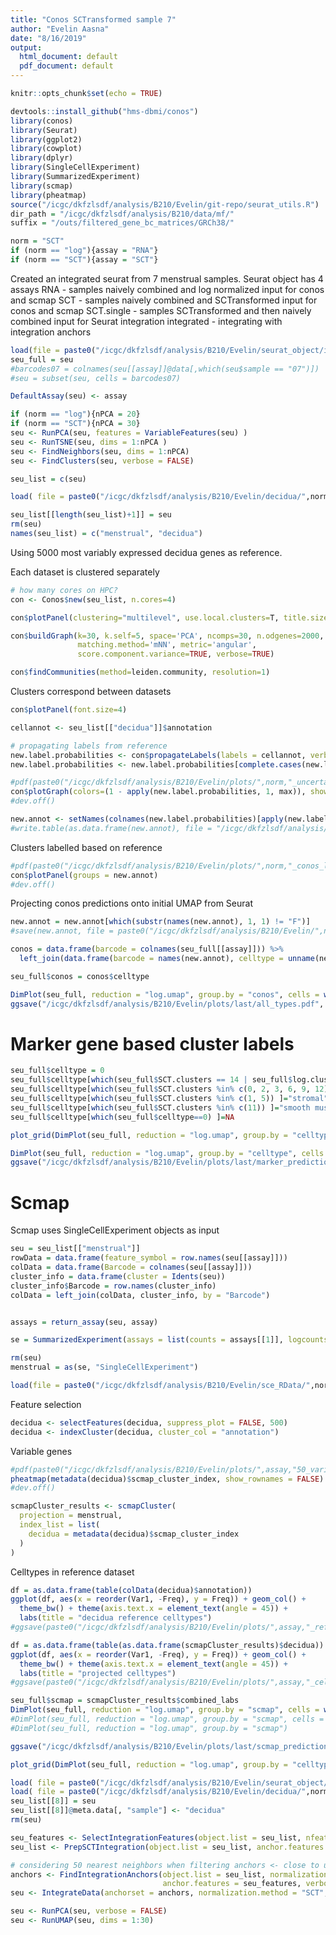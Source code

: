 ```yaml
---
title: "Conos SCTransformed sample 7"
author: "Evelin Aasna"
date: "8/16/2019"
output:
  html_document: default
  pdf_document: default
---
```


```r
knitr::opts_chunk$set(echo = TRUE)
```


```r
devtools::install_github("hms-dbmi/conos")
library(conos)
library(Seurat)
library(ggplot2)
library(cowplot)
library(dplyr)
library(SingleCellExperiment)
library(SummarizedExperiment)
library(scmap)
library(pheatmap)
source("/icgc/dkfzlsdf/analysis/B210/Evelin/git-repo/seurat_utils.R")
dir_path = "/icgc/dkfzlsdf/analysis/B210/data/mf/"
suffix = "/outs/filtered_gene_bc_matrices/GRCh38/"
```

```r
norm = "SCT"
if (norm == "log"){assay = "RNA"}
if (norm == "SCT"){assay = "SCT"}
```

Created an integrated seurat from 7 menstrual samples. 
Seurat object has 4 assays 
RNA - samples naively combined and log normalized
  input for conos and scmap
SCT - samples naively combined and SCTransformed
  input for conos and scmap
SCT.single - samples SCTransformed and then naively combined
  input for Seurat integration
integrated - integrating with integration anchors
```r
load(file = paste0("/icgc/dkfzlsdf/analysis/B210/Evelin/seurat_object/integrated_seu.RData"))
seu_full = seu
#barcodes07 = colnames(seu[[assay]]@data[,which(seu$sample == "07")])
#seu = subset(seu, cells = barcodes07)
```

```r
DefaultAssay(seu) <- assay

if (norm == "log"){nPCA = 20}
if (norm == "SCT"){nPCA = 30}
seu <- RunPCA(seu, features = VariableFeatures(seu) )
seu <- RunTSNE(seu, dims = 1:nPCA )
seu <- FindNeighbors(seu, dims = 1:nPCA)
seu <- FindClusters(seu, verbose = FALSE)
```

```r
seu_list = c(seu)
```

```r
load( file = paste0("/icgc/dkfzlsdf/analysis/B210/Evelin/decidua/",norm,"_seu.RData"))
```


```r
seu_list[[length(seu_list)+1]] = seu
rm(seu)
names(seu_list) = c("menstrual", "decidua")
```

Using 5000 most variably expressed decidua genes as reference. 

Each dataset is clustered separately
```r
# how many cores on HPC?
con <- Conos$new(seu_list, n.cores=4)

con$plotPanel(clustering="multilevel", use.local.clusters=T, title.size=6)
```

```r
con$buildGraph(k=30, k.self=5, space='PCA', ncomps=30, n.odgenes=2000, 
               matching.method='mNN', metric='angular', 
               score.component.variance=TRUE, verbose=TRUE)

con$findCommunities(method=leiden.community, resolution=1)
```

Clusters correspond between datasets
```r
con$plotPanel(font.size=4)
```

```r
cellannot <- seu_list[["decidua"]]$annotation

# propagating labels from reference
new.label.probabilities <- con$propagateLabels(labels = cellannot, verbose=T, fixed.initial.labels=T)
new.label.probabilities <- new.label.probabilities[complete.cases(new.label.probabilities),]
```

```r
#pdf(paste0("/icgc/dkfzlsdf/analysis/B210/Evelin/plots/",norm,"_uncertainty.pdf"))
con$plotGraph(colors=(1 - apply(new.label.probabilities, 1, max)), show.legend=T, legend.title="Uncertainty", legend.pos=c(1, 0))
#dev.off()
```

```r
new.annot <- setNames(colnames(new.label.probabilities)[apply(new.label.probabilities,1,which.max)], rownames(new.label.probabilities))
#write.table(as.data.frame(new.annot), file = "/icgc/dkfzlsdf/analysis/B210/Evelin/new_annot_sct.txt", col.names = F, quote = F, row.names = T, append = F)
```

Clusters labelled based on reference
```r
#pdf(paste0("/icgc/dkfzlsdf/analysis/B210/Evelin/plots/",norm,"_conos_labelled_clusters.pdf"))
con$plotPanel(groups = new.annot)
#dev.off()
```


Projecting conos predictions onto initial UMAP from Seurat
```r
new.annot = new.annot[which(substr(names(new.annot), 1, 1) != "F")]
#save(new.annot, file = paste0("/icgc/dkfzlsdf/analysis/B210/Evelin/",norm,"_annot"))

conos = data.frame(barcode = colnames(seu_full[[assay]])) %>% 
  left_join(data.frame(barcode = names(new.annot), celltype = unname(new.annot)), by = "barcode")

seu_full$conos = conos$celltype
```


```r
DimPlot(seu_full, reduction = "log.umap", group.by = "conos", cells = which(!is.na(seu_full$conos)))
ggsave("/icgc/dkfzlsdf/analysis/B210/Evelin/plots/last/all_types.pdf", width = 10, height = 7)
```


# Marker gene based cluster labels
```r
seu_full$celltype = 0
seu_full$celltype[which(seu_full$SCT.clusters == 14 | seu_full$log.clusters == 15) ]="endothelial"
seu_full$celltype[which(seu_full$SCT.clusters %in% c(0, 2, 3, 6, 9, 12)) ]="epithelial"
seu_full$celltype[which(seu_full$SCT.clusters %in% c(1, 5)) ]="stromal"
seu_full$celltype[which(seu_full$SCT.clusters %in% c(11)) ]="smooth muscle"
seu_full$celltype[which(seu_full$celltype==0) ]=NA

plot_grid(DimPlot(seu_full, reduction = "log.umap", group.by = "celltype", cells = which(!is.na(seu_full$celltype))), DimPlot(seu_full, reduction = "SCT.umap", group.by = "celltype", cells = which(!is.na(seu_full$celltype))), DimPlot(seu_full, reduction = "integrated.umap", group.by = "celltype", cells = which(!is.na(seu_full$celltype))), ncol = 3)
```


```r
DimPlot(seu_full, reduction = "log.umap", group.by = "celltype", cells = which(!is.na(seu_full$celltype)))
ggsave("/icgc/dkfzlsdf/analysis/B210/Evelin/plots/last/marker_predictions.pdf", width = 10, height = 7)
```

# Scmap
Scmap uses SingleCellExperiment objects as input
```r
seu = seu_list[["menstrual"]]
rowData = data.frame(feature_symbol = row.names(seu[[assay]]))
colData = data.frame(Barcode = colnames(seu[[assay]]))
cluster_info = data.frame(cluster = Idents(seu))
cluster_info$Barcode = row.names(cluster_info)
colData = left_join(colData, cluster_info, by = "Barcode")


assays = return_assay(seu, assay)

se = SummarizedExperiment(assays = list(counts = assays[[1]], logcounts = assays[[2]]), rowData = rowData, colData = colData)

rm(seu)
menstrual = as(se, "SingleCellExperiment")
```

```r
load(file = paste0("/icgc/dkfzlsdf/analysis/B210/Evelin/sce_RData/",norm,"_decidua.RData"))
```

Feature selection
```r
decidua <- selectFeatures(decidua, suppress_plot = FALSE, 500)
decidua <- indexCluster(decidua, cluster_col = "annotation")
```

Variable genes
```r
#pdf(paste0("/icgc/dkfzlsdf/analysis/B210/Evelin/plots/",assay,"50_variable_decidua.pdf"))
pheatmap(metadata(decidua)$scmap_cluster_index, show_rownames = FALSE)
#dev.off()
```


```r
scmapCluster_results <- scmapCluster(
  projection = menstrual, 
  index_list = list(
    decidua = metadata(decidua)$scmap_cluster_index
  )
)
```

Celltypes in reference dataset
```r
df = as.data.frame(table(colData(decidua)$annotation))
ggplot(df, aes(x = reorder(Var1, -Freq), y = Freq)) + geom_col() + 
  theme_bw() + theme(axis.text.x = element_text(angle = 45)) + 
  labs(title = "decidua reference celltypes")
#ggsave(paste0("/icgc/dkfzlsdf/analysis/B210/Evelin/plots/",assay,"_reference_celltypes.pdf"))
```

```r
df = as.data.frame(table(as.data.frame(scmapCluster_results)$decidua))
ggplot(df, aes(x = reorder(Var1, -Freq), y = Freq)) + geom_col() + 
  theme_bw() + theme(axis.text.x = element_text(angle = 45)) + 
  labs(title = "projected celltypes")
#ggsave(paste0("/icgc/dkfzlsdf/analysis/B210/Evelin/plots/",assay,"_celltypes_all_genes.pdf"))
```



```r
seu_full$scmap = scmapCluster_results$combined_labs
DimPlot(seu_full, reduction = "log.umap", group.by = "scmap", cells = which(seu_full$scmap != "unassigned"))
#DimPlot(seu_full, reduction = "log.umap", group.by = "scmap", cells = which(!is.na(seu_full$scmap)))
#DimPlot(seu_full, reduction = "log.umap", group.by = "scmap")

ggsave("/icgc/dkfzlsdf/analysis/B210/Evelin/plots/last/scmap_predictions.pdf", width = 10, height = 7)
```

```r
plot_grid(DimPlot(seu_full, reduction = "log.umap", group.by = "celltype", cells = which(!is.na(seu_full$celltype))), DimPlot(seu_full, reduction = "log.umap", group.by = "conos", cells = which(!is.na(seu_full$celltype))), DimPlot(seu_full, reduction = "integrated.umap", group.by = "celltype", cells = which(!is.na(seu_full$celltype))), ncol = 3)
```

```r
load( file = paste0("/icgc/dkfzlsdf/analysis/B210/Evelin/seurat_object/seu_list_",norm,".RData" ))
load( file = paste0("/icgc/dkfzlsdf/analysis/B210/Evelin/decidua/",norm,"_seu.RData" ))
seu_list[[8]] = seu
seu_list[[8]]@meta.data[, "sample"] <- "decidua"
rm(seu)

seu_features <- SelectIntegrationFeatures(object.list = seu_list, nfeatures = 3000)
seu_list <- PrepSCTIntegration(object.list = seu_list, anchor.features = seu_features, verbose = FALSE)

# considering 50 nearest neighbors when filtering anchors <- close to upper limit for smallest sample
anchors <- FindIntegrationAnchors(object.list = seu_list, normalization.method = "SCT", 
                                  anchor.features = seu_features, verbose = FALSE, k.filter = 50)
seu <- IntegrateData(anchorset = anchors, normalization.method = "SCT", verbose = FALSE, preserve.order = TRUE )
```

```r
seu <- RunPCA(seu, verbose = FALSE)
seu <- RunUMAP(seu, dims = 1:30)
```



